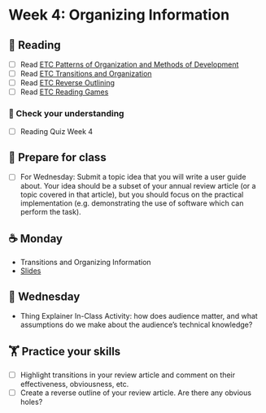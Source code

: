 # Week 4: Organizing Information
  
## 📖 Reading

  - [ ] Read [ETC Patterns of Organization and Methods of Development](https://wisc.pb.unizin.org/opencomp/chapter/patterns-of-organization-and-methods-of-development/)
- [ ] Read [ETC Transitions and Organization](https://wisc.pb.unizin.org/opencomp/chapter/transitions-and-organization/)
- [ ] Read [ETC Reverse Outlining](https://wisc.pb.unizin.org/opencomp/chapter/reverse-outlining/)
- [ ] Read [ETC Reading Games](https://wisc.pb.unizin.org/opencomp/chapter/reading-games-strategies-for-reading-scholarly-sources/)

### 🎯 Check your understanding

- [ ] Reading Quiz Week 4

## 🥣 Prepare for class

- [ ] For Wednesday: Submit a topic idea that you will write a user guide about. Your idea should be a subset of your annual review article (or a topic covered in that article), but you should focus on the practical implementation (e.g. demonstrating the use of software which can perform the task).

## ☕ Monday

- Transitions and Organizing Information
- [Slides](../slides/04-organizing-information.qmd)
  
## 🐪 Wednesday

- Thing Explainer In-Class Activity: how does audience matter, and what assumptions do we make about the audience’s technical knowledge?

##  🏋️ Practice your skills

- [ ] Highlight transitions in your review article and comment on their effectiveness, obviousness, etc.
- [ ] Create a reverse outline of your review article. Are there any obvious holes?

